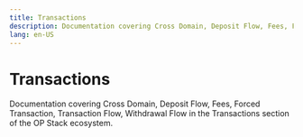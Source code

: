 ```yaml
---
title: Transactions
description: Documentation covering Cross Domain, Deposit Flow, Fees, Forced Transaction, Transaction Flow, Transactions, Withdrawal Flow in the Transactions section of the OP Stack ecosystem.
lang: en-US
---
```



# Transactions

Documentation covering Cross Domain, Deposit Flow, Fees, Forced Transaction, Transaction Flow, Withdrawal Flow in the Transactions section of the OP Stack ecosystem.

<Cards>

  <Card title="Transaction fees on OP Stack" href="/stack/transactions/fees" />

  <Card title="Transaction finality on OP Stack" href="/stack/transactions/transaction-finality" />

  <Card title="Forced transaction" href="/stack/transactions/forced-transaction" />

  <Card title="Cross-Domain" href="/stack/transactions/cross-domain" />

  <Card title="Deposit flow" href="/stack/transactions/deposit-flow" />

  <Card title="Transaction Flow" href="/stack/transactions/transaction-flow" />

  <Card title="Withdrawal flow" href="/stack/transactions/withdrawal-flow" />

</Cards>
